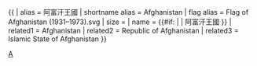 {{ {{{1<noinclude>|country showdata</noinclude>}}}
| alias = 阿富汗王國
| shortname alias = Afghanistan
| flag alias = Flag of Afghanistan (1931–1973).svg
| size = {{{size|}}}
| name = {{#if: {{{name|}}} | {{{name|}}} | 阿富汗王國 }}
<noinclude>
| related1 = Afghanistan
| related2 = Republic of Afghanistan
| related3 = Islamic State of Afghanistan
</noinclude>
}}<noinclude>
[[Category:已不存在國家資料模板|A]]
</noinclude>